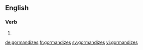 ==English==

===Verb===
{{head|en|verb form}}

# {{en-third-person singular of|gormandize}}

[[de:gormandizes]]
[[fr:gormandizes]]
[[sv:gormandizes]]
[[vi:gormandizes]]